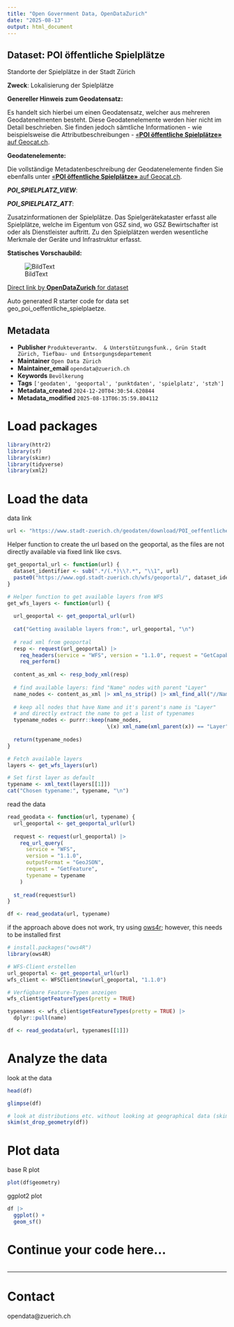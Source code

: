 ```yaml
---
title: "Open Government Data, OpenDataZurich"
date: "2025-08-13"
output: html_document
---
```


## Dataset: POI öffentliche Spielplätze

Standorte der Spielplätze in der Stadt Zürich

**Zweck**: Lokalisierung der Spielplätze

**Genereller Hinweis zum Geodatensatz:**

Es handelt sich hierbei um einen Geodatensatz, welcher aus mehreren Geodatenelmenten besteht. Diese Geodatenelemente werden hier nicht im Detail beschrieben. Sie finden jedoch sämtliche Informationen - wie beispielsweise die Attributbeschreibungen - [«**POI öffentliche Spielplätze»** auf Geocat.ch](https://www.geocat.ch/geonetwork/srv/ger/catalog.search#/metadata/f552c68f-c9e9-4cd7-b1fe-7a554defe7ab).
			   

**Geodatenelemente:**

Die vollständige Metadatenbeschreibung der Geodatenelemente finden Sie ebenfalls unter [«**POI öffentliche Spielplätze»** auf Geocat.ch](https://www.geocat.ch/geonetwork/srv/ger/md.viewer#/full_view/f552c68f-c9e9-4cd7-b1fe-7a554defe7ab).

***POI_SPIELPLATZ_VIEW***: 




***POI_SPIELPLATZ_ATT***: 

Zusatzinformationen der Spielplätze. Das Spielgerätekataster erfasst alle Spielplätze, welche im Eigentum von GSZ sind, wo GSZ Bewirtschafter ist oder als Dienstleister auftritt. Zu den Spielplätzen werden wesentliche Merkmale der Geräte und Infrastruktur erfasst.




**Statisches Vorschaubild:**

![BildText](https://www.gis.stadt-zuerich.ch/zueriplan_docs/geocat/f552c68f-c9e9-4cd7-b1fe-7a554defe7ab.png)



[Direct link by **OpenDataZurich** for dataset](https://data.stadt-zuerich.ch/dataset/geo_poi_oeffentliche_spielplaetze)

Auto generated R starter code for data set geo_poi_oeffentliche_spielplaetze.

## Metadata

- **Publisher** `Produkteverantw.  & Unterstützungsfunk., Grün Stadt Zürich, Tiefbau- und Entsorgungsdepartement`
- **Maintainer** `Open Data Zürich`
- **Maintainer_email** `opendata@zuerich.ch`
- **Keywords** `Bevölk­erung`
- **Tags** `['geodaten', 'geoportal', 'punktdaten', 'spielplatz', 'stzh']`
- **Metadata_created** `2024-12-20T04:30:54.620844`
- **Metadata_modified** `2025-08-13T06:35:59.804112`


# Load packages

```r
library(httr2)
library(sf)
library(skimr)
library(tidyverse)
library(xml2)
```

# Load the data

data link
```r
url <- "https://www.stadt-zuerich.ch/geodaten/download/POI_oeffentliche_Spielplaetze?format=geojson_link"
```


Helper function to create the url based on the geoportal, as the files are not directly available via fixed link like csvs.
```r
get_geoportal_url <- function(url) {
  dataset_identifier <- sub(".*/(.*)\\?.*", "\\1", url)
  paste0("https://www.ogd.stadt-zuerich.ch/wfs/geoportal/", dataset_identifier)
}
```

```r
# Helper function to get available layers from WFS
get_wfs_layers <- function(url) {
  
  url_geoportal <- get_geoportal_url(url)
  
  cat("Getting available layers from:", url_geoportal, "\n")
  
  # read xml from geoportal
  resp <- request(url_geoportal) |> 
    req_headers(service = "WFS", version = "1.1.0", request = "GetCapabilities") |> 
    req_perform()
  
  content_as_xml <- resp_body_xml(resp)
  
  # find available layers: find "Name" nodes with parent "Layer"
  name_nodes <- content_as_xml |> xml_ns_strip() |> xml_find_all("//Name")
  
  # keep all nodes that have Name and it's parent's name is "Layer"
  # and directly extract the name to get a list of typenames
  typename_nodes <- purrr::keep(name_nodes,
                                \(x) xml_name(xml_parent(x)) == "Layer")
  
  return(typename_nodes)
}

# Fetch available layers
layers <- get_wfs_layers(url)

# Set first layer as default
typename <- xml_text(layers[[1]])
cat("Chosen typename:", typename, "\n")
```

read the data
```r
read_geodata <- function(url, typename) {
  url_geoportal <- get_geoportal_url(url)
  
  request <- request(url_geoportal) |>
    req_url_query(
      service = "WFS",
      version = "1.1.0",
      outputFormat = "GeoJSON",
      request = "GetFeature",
      typename = typename
    )
  
  st_read(request$url)
}

df <- read_geodata(url, typename)
```

if the approach above does not work, try using [ows4r](https://eblondel.github.io/ows4R/); however, this needs to be installed first
```r
# install.packages("ows4R")
library(ows4R)

# WFS-Client erstellen
url_geoportal <- get_geoportal_url(url)
wfs_client <- WFSClient$new(url_geoportal, "1.1.0")

# Verfügbare Feature-Typen anzeigen
wfs_client$getFeatureTypes(pretty = TRUE)

typenames <- wfs_client$getFeatureTypes(pretty = TRUE) |> 
  dplyr::pull(name)

df <- read_geodata(url, typenames[[1]])
```

# Analyze the data

look at the data
```r
head(df)
```

```r
glimpse(df)
```

```r
# look at distributions etc. without looking at geographical data (skim cannot deal with geometries)
skim(st_drop_geometry(df))
```

# Plot data

base R plot
```r
plot(df$geometry)
```

ggplot2 plot
```r
df |>
  ggplot() +
  geom_sf()
```

# Continue your code here...

```r

```

------------------------------------------------------------------------

# Contact

opendata@zuerich.ch
